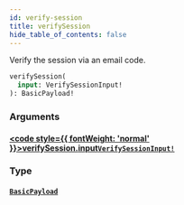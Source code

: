 ```yaml
---
id: verify-session
title: verifySession
hide_table_of_contents: false
---
```








Verify the session via an email code.

```graphql
verifySession(
  input: VerifySessionInput!
): BasicPayload!
```


### Arguments

#### [<code style={{ fontWeight: 'normal' }}>verifySession.<b>input</b></code>](#)<Bullet />[`VerifySessionInput!`](/gql-api/inputs/verify-session-input) <Badge class="secondary" text="non-null"/> <Badge class="secondary" text="input"/>
> 
> 

### Type

#### [`BasicPayload`](/gql-api/objects/basic-payload) <Badge class="secondary" text="object"/>
> 
> 





